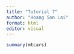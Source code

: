 ```yaml
---
title: "Tutorial 7"
author: "Hoang Son Lai"
format: html
editor: visual
---
```


```r
summary(mtcars)
```

